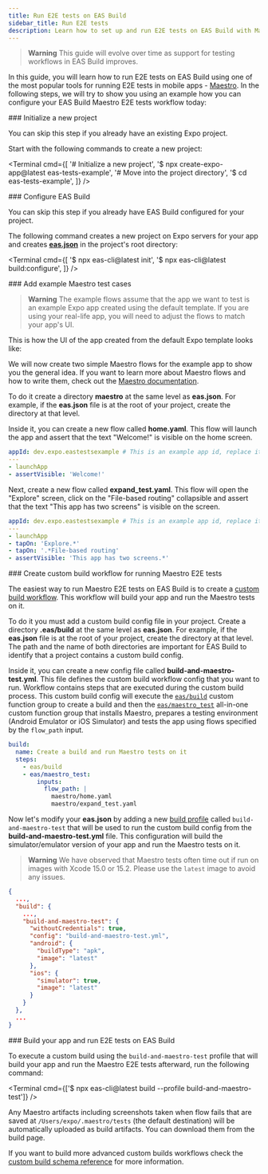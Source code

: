 ```yaml
---
title: Run E2E tests on EAS Build
sidebar_title: Run E2E tests
description: Learn how to set up and run E2E tests on EAS Build with Maestro.
---
```



> **Warning** This guide will evolve over time as support for testing workflows in EAS Build improves.

In this guide, you will learn how to run E2E tests on EAS Build using one of the most popular tools for running E2E tests in mobile apps - [Maestro](https://maestro.mobile.dev/).
In the following steps, we will try to show you using an example how you can configure your EAS Build Maestro E2E tests workflow today:

<Step label="1">
### Initialize a new project

You can skip this step if you already have an existing Expo project.

Start with the following commands to create a new project:

<Terminal
  cmd={[
    '# Initialize a new project',
    '$ npx create-expo-app@latest eas-tests-example',
    '# Move into the project directory',
    '$ cd eas-tests-example',
  ]}
/>
</Step>

<Step label="2">
### Configure EAS Build

You can skip this step if you already have EAS Build configured for your project.

The following command creates a new project on Expo servers for your app and creates [**eas.json**](/build/eas-json/) in the project's root directory:

<Terminal
  cmd={[
    '$ npx eas-cli@latest init',
    '$ npx eas-cli@latest build:configure',
  ]}
/>
</Step>

<Step label="3">
### Add example Maestro test cases

> **Warning** The example flows assume that the app we want to test is an example Expo app created using the default template. If you are using your real-life app, you will need to adjust the flows to match your app's UI.

This is how the UI of the app created from the default Expo template looks like:

<div style={{ display: 'flex', justifyContent: 'center' }}>
  <ContentSpotlight src="/static/images/eas-build/tests/01-home.png" className="max-w-[400px]" />
  <ContentSpotlight src="/static/images/eas-build/tests/02-explore.png" className="max-w-[400px]" />
</div>

We will now create two simple Maestro flows for the example app to show you the general idea.
If you want to learn more about Maestro flows and how to write them, check out the [Maestro documentation](https://maestro.mobile.dev).

To do it create a directory **maestro** at the same level as **eas.json**.
For example, if the **eas.json** file is at the root of your project, create the directory at that level.

Inside it, you can create a new flow called **home.yaml**. This flow will launch the app and assert that the text "Welcome!" is visible on the home screen.

```yaml maestro/home.yaml
appId: dev.expo.eastestsexample # This is an example app id, replace it with your app id!
---
- launchApp
- assertVisible: 'Welcome!'
```

Next, create a new flow called **expand_test.yaml**. This flow will open the "Explore" screen, click on the "File-based routing" collapsible and assert that the text "This app has two screens" is visible on the screen.

```yaml maestro/expand_test.yaml
appId: dev.expo.eastestsexample # This is an example app id, replace it with your app id!
---
- launchApp
- tapOn: 'Explore.*'
- tapOn: '.*File-based routing'
- assertVisible: 'This app has two screens.*'
```

</Step>

<Step label="4">
### Create custom build workflow for running Maestro E2E tests

The easiest way to run Maestro E2E tests on EAS Build is to create a [custom build workflow](/custom-builds/get-started/).
This workflow will build your app and run the Maestro tests on it.

To do it you must add a custom build config file in your project. Create a directory **.eas/build** at the same level as **eas.json**.
For example, if the **eas.json** file is at the root of your project, create the directory at that level.
The path and the name of both directories are important for EAS Build to identify that a project contains a custom build config.

Inside it, you can create a new config file called **build-and-maestro-test.yml**.
This file defines the custom build workflow config that you want to run.
Workflow contains steps that are executed during the custom build process.
This custom build config will execute the [`eas/build`](custom-builds/schema/#easbuild) custom function group to create a build and then the [`eas/maestro_test`](custom-builds/schema/#easmaestro_test) all-in-one custom function group that installs Maestro, prepares a testing environment (Android Emulator or iOS Simulator) and tests the app using flows specified by the `flow_path` input.

```yaml .eas/build/build-and-maestro-test.yml
build:
  name: Create a build and run Maestro tests on it
  steps:
    - eas/build
    - eas/maestro_test:
        inputs:
          flow_path: |
            maestro/home.yaml
            maestro/expand_test.yaml
```

Now let's modify your **eas.json** by adding a new [build profile](/build/eas-json/#build-profiles) called `build-and-maestro-test` that will be used to run the custom build config from the **build-and-maestro-test.yml** file.
This configuration will build the simulator/emulator version of your app and run the Maestro tests on it.

> **Warning** We have observed that Maestro tests often time out if run on images with Xcode 15.0 or 15.2. Please use the `latest` image to avoid any issues.

```json eas.json
{
  ...,
  "build": {
    ...,
    "build-and-maestro-test": {
      "withoutCredentials": true,
      "config": "build-and-maestro-test.yml",
      "android": {
        "buildType": "apk",
        "image": "latest"
      },
      "ios": {
        "simulator": true,
        "image": "latest"
      }
    }
  },
  ...
}
```

</Step>

<Step label="5">
### Build your app and run E2E tests on EAS Build

To execute a custom build using the `build-and-maestro-test` profile that will build your app and run the Maestro E2E tests afterward, run the following command:

<Terminal cmd={['$ npx eas-cli@latest build --profile build-and-maestro-test']} />

<ContentSpotlight
  alt="Logs of successful Maestro tests"
  src="/static/images/eas-build/tests/03-logs.png"
  className="max-w-[480px]"
/>

Any Maestro artifacts including screenshots taken when flow fails that are saved at `/Users/expo/.maestro/tests` (the default destination) will be automatically uploaded as build artifacts. You can download them from the build page.

<ContentSpotlight
  alt="Failed Maestro tests artifacts"
  src="/static/images/eas-build/tests/04-artifacts.png"
  className="max-w-[480px]"
/>
</Step>

If you want to build more advanced custom builds workflows check the [custom build schema reference](/custom-builds/schema) for more information.
